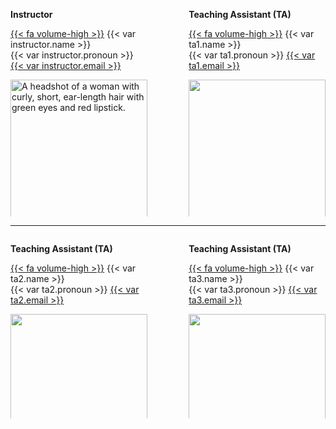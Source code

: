 
:::: {.columns}

::: {.column width="45%"}

**Instructor**

[{{< fa volume-high >}}](audio/instructor.mp3) {{< var instructor.name >}}   
{{< var instructor.pronoun >}}
[{{< var instructor.email >}}](mailto: {{< var instructor.email >}})

<img src="img/instructor.jpeg" class="rounded-circle center mx-auto d-block"
     alt="A headshot of a woman with curly, short, ear-length hair with green eyes and red lipstick."
     style="float: left; margin-right: 10px; width: 100%; padding-bottom:20px;" />
     

Office Hours: <br> {{< var instructor.office-hours >}} 

{{< fa building-columns >}} {{< var instructor.office >}}

[{{< fa video >}}  Zoom]({{< var instructor.zoom >}})


:::

::: {.column width="5%"}

:::

::: {.column width="45%"}

**Teaching Assistant (TA)**

[{{< fa volume-high >}}](audio/ta1.mp3) {{< var ta1.name >}}   
{{< var ta1.pronoun >}}
[{{< var ta1.email >}}](mailto: {{< var ta1.email >}})

<img src="img/ta1.jpeg" class="rounded-circle center mx-auto d-block" style="float: left; margin-right: 10px; width: 100%; padding-bottom:20px;" />
     

Office Hours: <br> {{< var ta1.office-hours >}} 

{{< fa building-columns >}} {{< var ta1.office >}}

[{{< fa video >}}  Zoom]({{< var ta1.zoom >}})



:::



::::

<hr>

:::: {.columns}

::: {.column width="45%"}



**Teaching Assistant (TA)**

[{{< fa volume-high >}}](audio/ta2.mp3) {{< var ta2.name >}}   
{{< var ta2.pronoun >}}
[{{< var ta2.email >}}](mailto: {{< var ta2.email >}})

<img src="img/ta2.jpeg" class="rounded-circle center mx-auto d-block" style="float: left; margin-right: 10px; width: 100%; padding-bottom:20px;" />
     

Office Hours: <br> {{< var ta2.office-hours >}} 

{{< fa building-columns >}} {{< var ta2.office >}}

[{{< fa video >}}  Zoom]({{< var ta2.zoom >}})



:::

::: {.column width="5%"}

:::

::: {.column width="45%"}

**Teaching Assistant (TA)**

[{{< fa volume-high >}}](audio/ta3.mp3) {{< var ta3.name >}}   
{{< var ta3.pronoun >}}
[{{< var ta3.email >}}](mailto: {{< var ta3.email >}})

<img src="img/ta3.jpeg" class="rounded-circle center mx-auto d-block"
     style="float: left; margin-right: 10px; width: 100%; padding-bottom:20px;" />
     





:::



::::

     
     
   